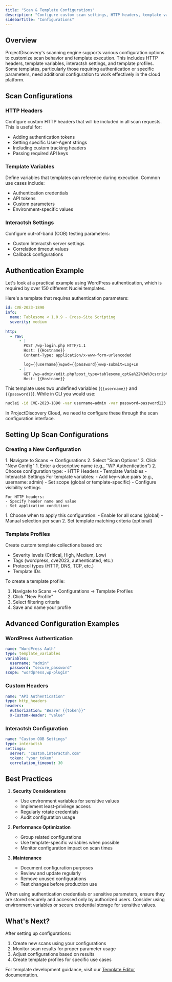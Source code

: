 ```yaml
---
title: "Scan & Template Configurations"
description: "Configure custom scan settings, HTTP headers, template variables, and template profiles"
sidebarTitle: "Configurations"
---
```


## Overview

ProjectDiscovery's scanning engine supports various configuration options to customize scan behavior and template execution. This includes HTTP headers, template variables, interactsh settings, and template profiles. Some templates, particularly those requiring authentication or specific parameters, need additional configuration to work effectively in the cloud platform.

## Scan Configurations

### HTTP Headers
Configure custom HTTP headers that will be included in all scan requests. This is useful for:
- Adding authentication tokens
- Setting specific User-Agent strings
- Including custom tracking headers
- Passing required API keys

### Template Variables
Define variables that templates can reference during execution. Common use cases include:
- Authentication credentials
- API tokens
- Custom parameters
- Environment-specific values

### Interactsh Settings
Configure out-of-band (OOB) testing parameters:
- Custom Interactsh server settings
- Correlation timeout values
- Callback configurations

## Authentication Example

Let's look at a practical example using WordPress authentication, which is required by over 150 different Nuclei templates.

Here's a template that requires authentication parameters:

```yaml
id: CVE-2023-1890
info:
  name: Tablesome < 1.0.9 - Cross-Site Scripting
  severity: medium
  
http:
  - raw:
      - |
        POST /wp-login.php HTTP/1.1
        Host: {{Hostname}}
        Content-Type: application/x-www-form-urlencoded

        log={{username}}&pwd={{password}}&wp-submit=Log+In
      - |
        GET /wp-admin/edit.php?post_type=tablesome_cpt&a%22%3e%3cscript%3ealert`document.domain`%3c%2fscript%3e HTTP/1.1
        Host: {{Hostname}}
```

This template uses two undefined variables (`{{username}}` and `{{password}}`). While in CLI you would use:
```bash
nuclei -id CVE-2023-1890 -var username=admin -var password=password123 -target https://example.com
```

In ProjectDiscovery Cloud, we need to configure these through the scan configuration interface.

## Setting Up Scan Configurations

### Creating a New Configuration

<Steps>
  <Step title="Access Configuration Settings">
    1. Navigate to Scans → Configurations
    2. Select "Scan Options"
    3. Click "New Config"
  </Step>

  <Step title="Basic Configuration">
    1. Enter a descriptive name (e.g., "WP Authentication")
    2. Choose configuration type:
       - HTTP Headers
       - Template Variables
       - Interactsh Settings
  </Step>

  <Step title="Add Parameters">
    For template variables:
    - Add key-value pairs (e.g., username: admin)
    - Set scope (global or template-specific)
    - Configure visibility settings
    
    For HTTP headers:
    - Specify header name and value
    - Set application conditions
  </Step>

  <Step title="Configure Application Scope">
    1. Choose when to apply this configuration:
       - Enable for all scans (global)
       - Manual selection per scan
    2. Set template matching criteria (optional)
  </Step>
</Steps>

### Template Profiles

Create custom template collections based on:
- Severity levels (Critical, High, Medium, Low)
- Tags (wordpress, cve2023, authenticated, etc.)
- Protocol types (HTTP, DNS, TCP, etc.)
- Template IDs

To create a template profile:
1. Navigate to Scans → Configurations → Template Profiles
2. Click "New Profile"
3. Select filtering criteria
4. Save and name your profile

## Advanced Configuration Examples

### WordPress Authentication
```yaml
name: "WordPress Auth"
type: template_variables
variables:
  username: "admin"
  password: "secure_password"
scope: "wordpress,wp-plugin"
```

### Custom Headers
```yaml
name: "API Authentication"
type: http_headers
headers:
  Authorization: "Bearer {{token}}"
  X-Custom-Header: "value"
```

### Interactsh Configuration
```yaml
name: "Custom OOB Settings"
type: interactsh
settings:
  server: "custom.interactsh.com"
  token: "your_token"
  correlation_timeout: 30
```

## Best Practices

1. **Security Considerations**
   - Use environment variables for sensitive values
   - Implement least-privilege access
   - Regularly rotate credentials
   - Audit configuration usage

2. **Performance Optimization**
   - Group related configurations
   - Use template-specific variables when possible
   - Monitor configuration impact on scan times

3. **Maintenance**
   - Document configuration purposes
   - Review and update regularly
   - Remove unused configurations
   - Test changes before production use

<Note>
When using authentication credentials or sensitive parameters, ensure they are stored securely and accessed only by authorized users. Consider using environment variables or secure credential storage for sensitive values.
</Note>

## What's Next?

After setting up configurations:
1. Create new scans using your configurations
2. Monitor scan results for proper parameter usage
3. Adjust configurations based on results
4. Create template profiles for specific use cases

For template development guidance, visit our [Template Editor](/cloud/editor/overview) documentation.
